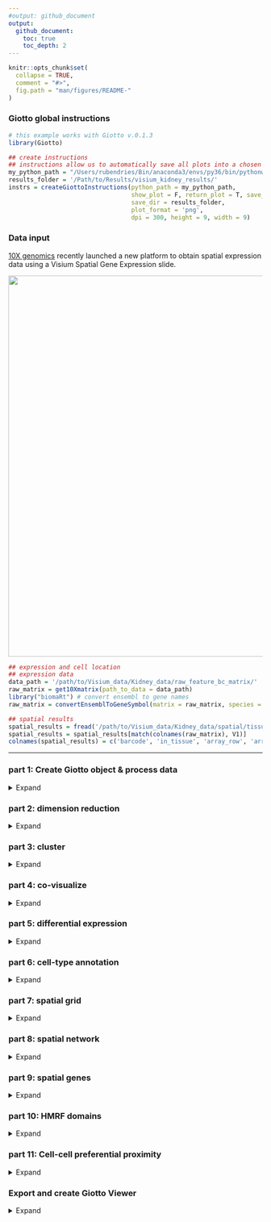 ```yaml
---
#output: github_document
output:
  github_document:
    toc: true
    toc_depth: 2
---
```


<!-- mouse_cortex_1_simple.md is generated from mouse_cortex_1_simple.Rmd Please edit that file -->


```r
knitr::opts_chunk$set(
  collapse = TRUE,
  comment = "#>",
  fig.path = "man/figures/README-"
)
```

### Giotto global instructions
```r
# this example works with Giotto v.0.1.3
library(Giotto)

## create instructions
## instructions allow us to automatically save all plots into a chosen results folder
my_python_path = "/Users/rubendries/Bin/anaconda3/envs/py36/bin/pythonw"
results_folder = '/Path/to/Results/visium_kidney_results/'
instrs = createGiottoInstructions(python_path = my_python_path,
                                  show_plot = F, return_plot = T, save_plot = T,
                                  save_dir = results_folder,
                                  plot_format = 'png',
                                  dpi = 300, height = 9, width = 9)

```

### Data input

[10X genomics](https://www.10xgenomics.com/spatial-transcriptomics/) recently launched a new platform to obtain spatial expression data using a Visium Spatial Gene Expression slide.
  
![](./visium_technology.png){width=20cm} 

```r
## expression and cell location
## expression data
data_path = '/path/to/Visium_data/Kidney_data/raw_feature_bc_matrix/'
raw_matrix = get10Xmatrix(path_to_data = data_path)
library("biomaRt") # convert ensembl to gene names
raw_matrix = convertEnsemblToGeneSymbol(matrix = raw_matrix, species = 'mouse')

## spatial results
spatial_results = fread('/path/to/Visium_data/Kidney_data/spatial/tissue_positions_list.csv')
spatial_results = spatial_results[match(colnames(raw_matrix), V1)]
colnames(spatial_results) = c('barcode', 'in_tissue', 'array_row', 'array_col', 'col_pxl', 'row_pxl') # name columns

```

***



### part 1: Create Giotto object & process data
<details>
  <summary>Expand</summary>
  \ 
 
```r
## create
## we need to reverse the column pixel column (col_pxl) to get the same .jpg image as provided by 10X
visium_kidney <- createGiottoObject(raw_exprs = raw_matrix,
                                    spatial_locs = spatial_results[,.(row_pxl,-col_pxl)],
                                    instructions = instrs,
                                    cell_metadata = spatial_results[,.(in_tissue, array_row, array_col)])

## check metadata
pDataDT(visium_kidney)

## compare 'in tissue' with provided .jpg
## 'in tissue' = 1 means that this spot was covered by the kidney tissue
spatPlot2D(gobject = visium_kidney, cell_color = 'in_tissue', point_size = 2,
           cell_color_code = c('0' = 'lightgrey', '1' = 'blue'),
           save_param = list(save_folder = '2_Gobject', save_name = 'in_tissue'))

## subset on spots that were covered by tissue
metadata = pDataDT(visium_kidney)
in_tissue_barcodes = metadata[in_tissue == 1]$cell_ID
visium_kidney = subsetGiotto(visium_kidney, cell_ids = in_tissue_barcodes)

## filter
visium_kidney <- filterGiotto(gobject = visium_kidney,
                        expression_threshold = 1,
                        gene_det_in_min_cells = 50,
                        min_det_genes_per_cell = 1000,
                        expression_values = c('raw'),
                        verbose = T)

## normalize
visium_kidney <- normalizeGiotto(gobject = visium_kidney, scalefactor = 6000, verbose = T)

## add gene & cell statistics
visium_kidney <- addStatistics(gobject = visium_kidney)

## visualize
## show plain visual locations of each spot
spatPlot2D(gobject = visium_kidney, 
           save_param = list(save_folder = '2_Gobject', save_name = 'spatial_locations'))

## overlay the number of detected genes per spot
spatPlot2D(gobject = visium_kidney, cell_color = 'nr_genes', color_as_factor = F,
           save_param = list(save_folder = '2_Gobject', save_name = 'nr_genes'))


```
  
High resolution png from original tissue.  
![](./mouse_kidney_highres.png){width=250px} 

Spots labeled according to whether they were covered by tissue or not:  

<div style="width:500px; height:500px">
![](./figures/1_in_tissue.png){width=25px} 
</div>


Spots after subsetting and filtering:  

<div style="width:500px; height:500px">
![](./figures/1_spatial_locations.png){width=16cm}
</div>

Overlay with number of genes detected per spot:  

<div style="width:500px; height:500px">  
![](./figures/1_nr_genes.png)
</div>



</details>

### part 2: dimension reduction

<details>
  <summary>Expand</summary>
  \ 
 
```r
## highly variable genes (HVG)
visium_kidney <- calculateHVG(gobject = visium_kidney,
                        save_param = list(save_folder = '3_DimRed', save_name = 'HVGplot'))

## select genes based on HVG and gene statistics, both found in gene metadata
gene_metadata = fDataDT(visium_kidney)
featgenes = gene_metadata[hvg == 'yes' & perc_cells > 4 & mean_expr_det > 0.5]$gene_ID

## run PCA on expression values (default)
visium_kidney <- runPCA(gobject = visium_kidney, genes_to_use = featgenes, scale_unit = F)
signPCA(visium_kidney, genes_to_use = featgenes, scale_unit = F,
        save_param = list(save_folder = '3_DimRed', save_name = 'screeplot'))

plotPCA(gobject = visium_kidney,
        save_param = list(save_folder = '3_DimRed', save_name = 'PCA_reduction'))

## run UMAP and tSNE on PCA space (default)
visium_kidney <- runUMAP(visium_kidney, dimensions_to_use = 1:10)
plotUMAP(gobject = visium_kidney,
         save_param = list(save_folder = '3_DimRed', save_name = 'UMAP_reduction'))

visium_kidney <- runtSNE(visium_kidney, dimensions_to_use = 1:10)
plotTSNE(gobject = visium_kidney,
         save_param = list(save_folder = '3_DimRed', save_name = 'tSNE_reduction'))

```

highly variable genes:  
![](./figures/2_HVGplot.png){width=16cm} 

screeplot to determine number of Principal Components to keep:  
![](./figures/2_screeplot.png){width=16cm} 

PCA:  
![](./figures/2_PCA_reduction.png){width=16cm} 

UMAP:  
![](./figures/2_UMAP_reduction.png){width=16cm} 

tSNE:  
![](./figures/2_tSNE_reduction.png){width=16cm} 
***

</details>

### part 3: cluster

<details>
  <summary>Expand</summary>
  \ 
  
```r
## sNN network (default)
visium_kidney <- createNearestNetwork(gobject = visium_kidney, dimensions_to_use = 1:10, k = 15)

## Leiden clustering
visium_kidney <- doLeidenCluster(gobject = visium_kidney, resolution = 0.4, n_iterations = 1000)
plotUMAP(gobject = visium_kidney,
         cell_color = 'leiden_clus', show_NN_network = T, point_size = 2.5,
         save_param = list(save_folder = '4_Cluster', save_name = 'UMAP_leiden'))

```

Leiden clustering:  
![](./figures/3_UMAP_leiden.png){width=16cm} 

***

</details>


### part 4: co-visualize ####
<details>
  <summary>Expand</summary>
  \ 
  
```r
# expression and spatial
spatDimPlot(gobject = visium_kidney, cell_color = 'leiden_clus',
            dim_point_size = 2, spat_point_size = 2.5,
            save_param = list(save_name = 'covis_leiden', save_folder = '5_Covisuals'))

spatDimPlot(gobject = visium_kidney, cell_color = 'nr_genes', color_as_factor = F,
            dim_point_size = 2, spat_point_size = 2.5,
            save_param = list(save_name = 'nr_genes', save_folder = '5_Covisuals'))

```

Co-visualzation:
![](./figures/4_covis_leiden.png){width=16cm} 

Co-visualzation overlaid with number of genes detected:  
![](./figures/4_nr_genes.png){width=16cm} 

***

</details>


### part 5: differential expression ####

<details>
  <summary>Expand</summary>
  \
  
```r
## gini ##
## ---- ##
gini_markers_subclusters = findMarkers_one_vs_all(gobject = visium_kidney,
                                                  method = 'gini',
                                                  expression_values = 'normalized',
                                                  cluster_column = 'leiden_clus',
                                                  min_genes = 20,
                                                  min_expr_gini_score = 0.5,
                                                  min_det_gini_score = 0.5)
topgenes_gini = gini_markers_subclusters[, head(.SD, 2), by = 'cluster']$genes

# violinplot
violinPlot(visium_kidney, genes = unique(topgenes_gini), cluster_column = 'leiden_clus',
           strip_text = 8, strip_position = 'right',
           save_param = c(save_name = 'violinplot_gini', save_folder = '6_DEG', base_width = 5, base_height = 10))

# cluster heatmap
my_cluster_order = c(2, 4, 5, 3, 6, 7, 8, 9, 10, 1)
plotMetaDataHeatmap(visium_kidney, selected_genes = topgenes_gini, custom_cluster_order = my_cluster_order,
                    metadata_cols = c('leiden_clus'), x_text_size = 10, y_text_size = 10,
                    save_param = c(save_name = 'metaheatmap_gini', save_folder = '6_DEG'))

# umap plots
dimGenePlot2D(visium_kidney, expression_values = 'scaled',
                genes = gini_markers_subclusters[, head(.SD, 1), by = 'cluster']$genes,
                cow_n_col = 3, point_size = 1,
                genes_high_color = 'red', genes_mid_color = 'white', genes_low_color = 'darkblue', midpoint = 0,
                save_param = c(save_folder = '6_DEG', save_name = 'gini_umap', base_width = 8, base_height = 5))




## scran ##
## ----- ##
scran_markers_subclusters = findMarkers_one_vs_all(gobject = visium_kidney,
                                                   method = 'scran',
                                                   expression_values = 'normalized',
                                                   cluster_column = 'leiden_clus')
topgenes_scran = scran_markers_subclusters[, head(.SD, 2), by = 'cluster']$genes

# violinplot
violinPlot(visium_kidney, genes = unique(topgenes_scran), cluster_column = 'leiden_clus',
           strip_text = 10, strip_position = 'top',
           save_param = c(save_name = 'violinplot_scran', save_folder = '6_DEG', base_width = 5))

# cluster heatmap
plotMetaDataHeatmap(visium_kidney, selected_genes = topgenes_scran, custom_cluster_order = my_cluster_order,
                    metadata_cols = c('leiden_clus'),
                    save_param = c(save_name = 'metaheatmap_scran', save_folder = '6_DEG'))

# umap plots
dimGenePlot2D(visium_kidney, expression_values = 'scaled',
              genes = scran_markers_subclusters[, head(.SD, 1), by = 'cluster']$genes,
              cow_n_col = 3, point_size = 1,
              genes_high_color = 'red', genes_mid_color = 'white', genes_low_color = 'darkblue', midpoint = 0,
              save_param = c(save_folder = '6_DEG', save_name = 'scran_umap', base_width = 8, base_height = 5))

```

Gini:
- violinplot:
![](./figures/5_violinplot_gini.png){width=16cm} 

- Heatmap clusters:
![](./figures/5_metaheatmap_gini.png){width=16cm} 

- UMAPs:
![](./figures/5_gini_umap.png){width=16cm} 

Scran:
- violinplot:
![](./figures/5_violinplot_scran.png){width=16cm} 

- Heatmap clusters:
![](./figures/5_metaheatmap_scran.png){width=16cm} 

- UMAPs:
![](./figures/5_scran_umap.png){width=16cm} 

***

</details>


### part 6: cell-type annotation

<details>
  <summary>Expand</summary>
  \
  

Visium spatial transcriptomics does not provide single-cell resolution, making cell type annotation a harder problem. Giotto provides 3 ways to calculate enrichment of specific cell-type signature gene list:    
- PAGE  
- rank  
- hypergeometric test  

To generate the cell-type specific gene lists for the kidney data we used cell-type specific gene sets as identified in [Ransick, A. et al. Single-Cell Profiling Reveals Sex, Lineage, and Regional Diversity in the Mouse Kidney.](https://www.cell.com/developmental-cell/pdfExtended/S1534-5807(19)30814-7)

![](./clusters_Ransick_et_al.png){width=20cm}  

```r

# known markers for different kidney cell types
# Ransick, A. et al. Single-Cell Profiling Reveals Sex, Lineage, and Regional Diversity in the Mouse Kidney.
# Developmental Cell 51, 399-413.e7 (2019).

spatDimGenePlot(visium_kidney, expression_values = 'scaled',
                genes = c('Cldn1', 'Lrp2', 'Sptssb', 'Slc12a3'),
                plot_alignment = 'vertical', cow_n_col = 4, point_size = 1,
                genes_high_color = 'red', genes_mid_color = 'white', genes_low_color = 'darkblue', midpoint = 0,
                save_param = c(save_folder = '7_annotation', save_name = 'kidney_specific_genes1', base_width = 12, base_height = 5))

spatDimGenePlot(visium_kidney, expression_values = 'scaled',
                genes = c('Aqp2', 'Kdr', 'Thy1', 'Dcn'),
                plot_alignment = 'vertical', cow_n_col = 4, point_size = 1,
                genes_high_color = 'red', genes_mid_color = 'white', genes_low_color = 'darkblue', midpoint = 0,
                save_param = c(save_folder = '7_annotation', save_name = 'kidney_specific_genes2', base_width = 12, base_height = 5))



## cell type signatures ##
## for PAGE ##

## example to make signature matrix from list of signature genesets
kidney_sc_markers = as.data.table(readxl::read_excel(sheet = 'Seurat_markers.top50', '/path/to/Visium_data/Kidney_data/scRNAseq_kidney/1-s2.0-S1534580719308147-mmc2.xlsx'))
 
sign_list = list()
for(clus in unique(kidney_sc_markers$cluster)) {
  genes = kidney_sc_markers[cluster == clus]$gene
  sign_list[[clus+1]] = genes
}
sig_matrix = makeSignMatrixPAGE(sign_names = paste0('clus_', unique(kidney_sc_markers$cluster)),
                                sign_list = sign_list)

## enrichment tests 
visium_kidney = createSpatialEnrich(visium_kidney, sign_matrix = sig_matrix, enrich_method = 'PAGE') #default = 'PAGE'
visium_kidney = createSpatialEnrich(visium_kidney, sign_matrix = sig_matrix, output_enrichment = 'zscore', name = 'PAGEz') #default = 'PAGE'

## heatmap
cell_types = sort(colnames(sig_matrix))
plotMetaDataCellsHeatmap(gobject = visium_kidney,
                         metadata_cols = 'leiden_clus',
                         value_cols = cell_types,
                         spat_enr_names = 'PAGE',x_text_size = 8, y_text_size = 6,
                         save_param = c(save_folder = '7_annotation', save_name = 'heatmap_PAGE',
                                        base_width = 10, base_height = 9, units = 'cm'))



## multiple cell types enrichments with spatPlot ##
cell_types_subset = cell_types[1:12]
spatCellPlot(gobject = visium_kidney, spat_enr_names = 'PAGE',
             cell_annotation_values = cell_types_subset,
             cow_n_col = 3,coord_fix_ratio = NULL, point_size = 1,
             save_param = c(save_folder = '7_annotation', save_name = 'PAGE_spatplot_1',
                            base_width = 10, base_height = 8))

cell_types_subset = cell_types[13:24]
spatCellPlot(gobject = visium_kidney, spat_enr_names = 'PAGE',
             cell_annotation_values = cell_types_subset,
             cow_n_col = 3,coord_fix_ratio = NULL, point_size = 1,
             save_param = c(save_folder = '7_annotation', save_name = 'PAGE_spatplot_2',
                            base_width = 10, base_height = 8))

cell_types_subset = cell_types[25:30]
spatCellPlot(gobject = visium_kidney, spat_enr_names = 'PAGE',
             cell_annotation_values = cell_types_subset,
             cow_n_col = 3,coord_fix_ratio = NULL, point_size = 1,
             save_param = c(save_folder = '7_annotation', save_name = 'PAGE_spatplot_3',
                            base_width = 10, base_height = 8))


## multiple value columns with dimPlot2D ##
spatDimCellPlot(gobject = visium_kidney,
                spat_enr_names = 'PAGE',
                cell_annotation_values = c('clus_4', 'clus_6', 'clus_10', 'clus_20', 'clus_25'),
                cow_n_col = 1, spat_point_size = 1.5, plot_alignment = 'horizontal',
                save_param = c(save_folder = '7_annotation', save_name = 'PAGE_spatdimplot',
                               base_width = 6, base_height = 12))


## visualize individual enrichments
spatDimPlot(gobject = visium_kidney,
            spat_enr_names = 'PAGE',
            cell_color = 'clus_25', color_as_factor = F,
            spat_show_legend = T, dim_show_legend = T,
            gradient_midpoint = 3, 
            dim_point_size = 2, spat_point_size = 2,
            save_param = c(save_folder = '7_annotation', save_name = 'PAGE_spatdimplot_clus25',
                                                                    base_width = 7, base_height = 7))

```

Markers for kidney genes:
![](./figures/6_kidney_specific_genes1.png){width=16cm} 

![](./figures/6_kidney_specific_genes2.png){width=16cm} 

Heatmap:  

![](./figures/6_heatmap_PAGE.png){width=16cm} 
  

Spatial enrichment plots for all cell types/clusters:  

![](./figures/6_PAGE_spatplot_1.png){width=16cm} 

![](./figures/6_PAGE_spatplot_2.png){width=16cm} 


![](./figures/6_PAGE_spatplot_3.png){width=16cm} 



Co-visualization for selected subset:   

![](./figures/6_PAGE_spatdimplot.png){width=16cm} 

***

</details>


### part 7: spatial grid ####

<details>
  <summary>Expand</summary>
  \
  
```r
visium_kidney <- createSpatialGrid(gobject = visium_kidney,
                             sdimx_stepsize = 400,
                             sdimy_stepsize = 400,
                             minimum_padding = 0)
spatPlot(visium_kidney, cell_color = 'leiden_clus', show_grid = T,
         grid_color = 'red', spatial_grid_name = 'spatial_grid', 
         save_param = c(save_folder = '8_grid', save_name = 'grid'))


### spatial patterns ###
pattern_osm = detectSpatialPatterns(gobject = visium_kidney, 
                                    spatial_grid_name = 'spatial_grid',
                                    min_cells_per_grid = 3, 
                                    scale_unit = T, 
                                    PC_zscore = 1, 
                                    show_plot = T)

# dimension 1
PC_dim = 1
showPattern2D(visium_kidney, pattern_osm, dimension = PC_dim, point_size = 4,
              save_param = c(save_folder = '8_grid', save_name = paste0('pattern',PC_dim,'_PCA')))
showPatternGenes(visium_kidney, pattern_osm, dimension = PC_dim,
                 save_param = c(save_folder = '8_grid', save_name = paste0('pattern',PC_dim,'_genes')))

# dimension 2
PC_dim = 2
showPattern2D(visium_kidney, pattern_osm, dimension = PC_dim, point_size = 4,
              save_param = c(save_folder = '8_grid', save_name = paste0('pattern',PC_dim,'_PCA')))
showPatternGenes(visium_kidney, pattern_osm, dimension = PC_dim,
                 save_param = c(save_folder = '8_grid', save_name = paste0('pattern',PC_dim,'_genes')))

# dimension 3
PC_dim = 3
showPattern2D(visium_kidney, pattern_osm, dimension = PC_dim, point_size = 4,
              save_param = c(save_folder = '8_grid', save_name = paste0('pattern',PC_dim,'_PCA')))
showPatternGenes(visium_kidney, pattern_osm, dimension = PC_dim,
                 save_param = c(save_folder = '8_grid', save_name = paste0('pattern',PC_dim,'_genes')))

view_pattern_genes = selectPatternGenes(pattern_osm, return_top_selection = TRUE)

```

![](./figures/7_grid.png){width=16cm} 

Dimension 1:
![](./figures/7_pattern1_PCA.png){width=16cm} 

<div style="width:500px; height:500px">
![](./figures/7_pattern1_genes.png){width=16cm}
</div>  

Dimension 2:
![](./figures/7_pattern2_PCA.png){width=16cm} 

<div style="width:500px; height:500px">
![](./figures/7_pattern2_genes.png){width=16cm}
</div>  


Dimension 2:
![](./figures/7_pattern3_PCA.png){width=16cm} 

<div style="width:500px; height:500px">
![](./figures/7_pattern3_genes.png){width=16cm}
</div>  


***  

</details>



### part 8: spatial network ####

<details>
  <summary>Expand</summary>
  \
  
```r
visium_kidney <- createSpatialNetwork(gobject = visium_kidney, k = 5, maximum_distance = 400)
spatPlot(gobject = visium_kidney, show_network = T,
         network_color = 'blue', spatial_network_name = 'spatial_network',
         save_param = c(save_name = 'spatial_network_k5', save_folder = '9_spatial_network'))

```

![](./figures/8_spatial_network_k5.png){width=16cm} 

***  

</details>



### part 9: spatial genes ####

<details>
  <summary>Expand</summary>
  \
  
```r
## kmeans binarization
kmtest = binGetSpatialGenes(visium_kidney, bin_method = 'kmeans',
                            do_fisher_test = T, community_expectation = 5,
                            spatial_network_name = 'spatial_network', verbose = T)
spatGenePlot(visium_kidney, expression_values = 'scaled',
             genes = kmtest$genes[1:6], cow_n_col = 2, point_size = 1.5,
             genes_high_color = 'red', genes_mid_color = 'white', genes_low_color = 'darkblue', midpoint = 0,
             save_param = c(save_name = 'spatial_genes_km', save_folder = '10_spatial_genes'))

## rank binarization
ranktest = binGetSpatialGenes(visium_kidney, bin_method = 'rank',
                              do_fisher_test = T, community_expectation = 5,
                              spatial_network_name = 'spatial_network', verbose = T)
spatGenePlot(visium_kidney, expression_values = 'scaled',
             genes = ranktest$genes[1:6], cow_n_col = 2, point_size = 1.5,
             genes_high_color = 'red', genes_mid_color = 'white', genes_low_color = 'darkblue', midpoint = 0,
             save_param = c(save_name = 'spatial_genes_rank', save_folder = '10_spatial_genes'))

## distance
spatial_genes = calculate_spatial_genes_python(gobject = visium_kidney,
                                               expression_values = 'scaled',
                                               rbp_p=0.99, examine_top=0.1)
spatGenePlot(visium_kidney, expression_values = 'scaled',
             genes = spatial_genes$genes[1:6], cow_n_col = 2, point_size = 1.5,
             genes_high_color = 'red', genes_mid_color = 'white', genes_low_color = 'darkblue', midpoint = 0,
             save_param = c(save_name = 'spatial_genes', save_folder = '10_spatial_genes'))

```

Spatial genes:
- kmeans 
![](./figures/9_spatial_genes_km.png){width=16cm}  

- rank
![](./figures/9_spatial_genes_rank.png){width=16cm}  

- distance  
![](./figures/9_spatial_genes.png){width=16cm} 

***

</details>


### part 10: HMRF domains ####

<details>
  <summary>Expand</summary>
  \

```r
# spatial genes
my_spatial_genes <- spatial_genes[1:100]$genes

# do HMRF with different betas
hmrf_folder = paste0(results_folder,'/','11_HMRF/')
if(!file.exists(hmrf_folder)) dir.create(hmrf_folder, recursive = T)

HMRF_spatial_genes = doHMRF(gobject = visium_kidney, expression_values = 'scaled',
                            spatial_genes = my_spatial_genes,
                            k = 5,
                            betas = c(0, 1, 6), 
                            output_folder = paste0(hmrf_folder, '/', 'Spatial_genes/SG_topgenes_k5_scaled'))

## view results of HMRF
for(i in seq(0, 5, by = 1)) {
  viewHMRFresults2D(gobject = visium_kidney,
                    HMRFoutput = HMRF_spatial_genes,
                    k = 5, betas_to_view = i,
                    point_size = 2)
}


## alternative way to view HMRF results
#results = writeHMRFresults(gobject = ST_test,
#                           HMRFoutput = HMRF_spatial_genes,
#                           k = 5, betas_to_view = seq(0, 25, by = 5))
#ST_test = addCellMetadata(ST_test, new_metadata = results, by_column = T, column_cell_ID = 'cell_ID')


## add HMRF of interest to giotto object
visium_kidney = addHMRF(gobject = visium_kidney,
                  HMRFoutput = HMRF_spatial_genes,
                  k = 5, betas_to_add = c(0, 5),
                  hmrf_name = 'HMRF')

## visualize
spatPlot(gobject = visium_kidney, cell_color = 'HMRF_k5_b.0', point_size = 5,
         save_param = c(save_name = 'HMRF_k5_b.0', save_folder = '11_HMRF'))

spatPlot(gobject = visium_kidney, cell_color = 'HMRF_k5_b.2', point_size = 5,
         save_param = c(save_name = 'HMRF_k5_b.2', save_folder = '11_HMRF'))

```

HMRF:  
b = 0  
![](./figures/10_HMRF_k5_b.0.png){width=16cm} 

b = 5  
![](./figures/10_HMRF_k5_b.2.png){width=16cm} 

***

</details>



### part 11: Cell-cell preferential proximity 

<details>
  <summary>Expand</summary>
  \

![cell-cell](./cell_cell_neighbors.png){width=12cm}  

```r
## calculate frequently seen proximities
cell_proximities = cellProximityEnrichment(gobject = visium_kidney,
                                           cluster_column = 'leiden_clus',
                                           spatial_network_name = 'spatial_network',
                                           number_of_simulations = 1000)

## barplot
cellProximityBarplot(gobject = visium_kidney, CPscore = cell_proximities, min_orig_ints = 5, min_sim_ints = 5, 
                     save_param = c(save_name = 'barplot_cell_cell_enrichment', save_folder = '12_cell_proxim'))
## heatmap
cellProximityHeatmap(gobject = visium_kidney, CPscore = cell_proximities, order_cell_types = T, scale = T,
                     color_breaks = c(-1.5, 0, 1.5), color_names = c('blue', 'white', 'red'),
                     save_param = c(save_name = 'heatmap_cell_cell_enrichment', save_folder = '12_cell_proxim', unit = 'in'))
## network
cellProximityNetwork(gobject = visium_kidney, CPscore = cell_proximities, remove_self_edges = T, only_show_enrichment_edges = F,
                     save_param = c(save_name = 'network_cell_cell_enrichment', save_folder = '12_cell_proxim'))

## visualization
spec_interaction = "1--10"
cellProximitySpatPlot2D(gobject = visium_kidney,
                        interaction_name = spec_interaction,
                        cluster_column = 'leiden_clus', show_network = T,
                        cell_color = 'leiden_clus', coord_fix_ratio = 0.5,
                        point_size_select = 2.5, point_size_other = 1.5,
                        save_param = c(save_name = 'selected_enrichment', save_folder = '12_cell_proxim'))

```
barplot:  
![](./figures/11_barplot_cell_cell_enrichment.png){width=16cm} 

heatmap:  
![](./figures/11_heatmap_cell_cell_enrichment.png){width=16cm} 


network:  
![](./figures/11_network_cell_cell_enrichment.png){width=16cm} 

selected enrichment:  
![](./figures/11_selected_enrichment.png){width=16cm} 


***

</details>


### Export and create Giotto Viewer ####
<details>
  <summary>Expand</summary>
  \ 
  
##### 1. Export Giotto results to a specificied directory  

- export spot/cell annotations  
- export dimension reduction coordinates (umap, tsne, ...)  
- export expression data  

This function will create a directory that, together with the 10X provided .tiff file,
can be used to create an interactive Giotto Viewer

```r
# select annotations, reductions and expression values to view in Giotto Viewer
viewer_folder = paste0(results_folder, '/', 'mouse_visium_kidney_viewer')

exportGiottoViewer(gobject = visium_kidney,
                   output_directory = viewer_folder,
                   spat_enr_names = 'PAGE', 
                   factor_annotations = c('in_tissue',
                                          'leiden_clus',
                                          'MRF_k5_b.2'),
                   numeric_annotations = c('nr_genes',
                                           'clus_25'),
                   dim_reductions = c('tsne', 'umap'),
                   dim_reduction_names = c('tsne', 'umap'),
                   expression_values = 'scaled',
                   expression_rounding = 2,
                   overwrite_dir = T)
```


##### 2. Create a Giotto Viewer within the specified directory  

After installing the Giotto Viewer requirements (see README),
you can create a viewer directly from the **terminal** using the following commands:

```bash
#===========================================
# 10X Genomics Visium specific instructions
#===========================================

# first go the working directory where you exported the Giotto results
cd viewer_folder #should be the directory where files are exported to by giotto
cp ~/Downloads/V1_Mouse_Kidney_image.tif . # copy the .tiff image provided by 10X Visium here to this directory

## STEP 1: ##
# create step1 json file
~/.local/bin/giotto_setup_image --require-stitch=n --image=y --image-multi-channel=n --segmentation=n --multi-fov=n --output-json=step1.json

# automatically fill in image dimension in the step1 json file
~/.local/bin/giotto_step1_modify_json --add-image V1_Mouse_Kidney_image.tif --input step1.json --output step1.json

# do the step1 actions
~/.local/bin/smfish_step1_setup -c step1.json


## STEP 2: ##
# create step2 json file
~/.local/bin/giotto_setup_viewer --num-panel=2 --input-preprocess-json=step1.json --panel-1=PanelPhysical10X --panel-2=PanelTsne --output-json=step2.json --input-annotation-list=annotation_list.txt

# do the step2 actions
~/.local/bin/smfish_read_config -c step2.json -o test.dec6.js -p test.dec6.html -q test.dec6.css

# copy extra js and css folders
~/.local/bin/giotto_copy_js_css --output .

# LAUNCH viewer
python3 -m http.server
# the viewer is now launched and can be seen in a browser (e.g. Chrome) using the URL localhost:8000/test.dec6.html
```


##### 3. Update the Giotto Viewer 

If you want to update the Viewer with new results (e.g. new annotations), 
you first need to call the **exportGiottoViewer** function again with the updated results.  

Then follow these instructions:  

```bash
#=================================
# Updating annotations
#=================================

cd viewer_folder # should be the directory where files are exported to by giotto

# no need to re-do step 1

# re-create step2 json file
~/.local/bin/giotto_setup_viewer --num-panel=2 --input-preprocess-json=step1.json --panel-1=PanelPhysical10X --panel-2=PanelTsne --output-json=step2.json --input-annotation-list=annotation_list.txt

# re-do the step2 actions
~/.local/bin/smfish_read_config -c step2.json -o test.dec6.js -p test.dec6.html -q test.dec6.css

# no need to restart http.server
# go back to localhost:8000/test.dec6.html (refresh the page) (recommend incognito mode in Chrome)
```


##### 4. Customize the viewer 

If you want to customize the viewer output results, then modify the step2.json after the create step.
Then re-do step2 actions. Things that can be modified at this stage:  
- map height  
- default annotation of each panel  
- umap or tsne in the PanelTsne  

To customize number of panels, what goes in each panel (PanelTsne, PanelPhysical, PanelPhysical10X, or 
PanelPhysicalSimple), and add annotations, please re-run the step2.json creation step because these changes
are major.




***

</details>

